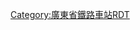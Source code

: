 <noinclude>{{BS-map
| title = 石围塘站站线布置图
| map = </noinclude>
ENDEaq\STRq\STR+r\\\\ENDEa\\exENDEa\\\\\\ENDEa
\\STR\\\\STR!~exBSr\\exSTR\\\\\\STR
\\STR\ENDE2\STRc3\\ABZg2!~exBSr\STRc3\exSTR\\\\\\STR
\\STR\STRc1\ABZ4+2f\STRc3\STR!~exBSr!~STRc1\STR+4!~exSTRc2\exSTR3\\\\\\STR
\\STR\ENDEa\STR!~STRc1\STR+4\STR\eABZg+1\exSTRc4\\\ENDEa\STRc2\ENDE3\STR
\\STR\STR\STR\STR\STR\STR\\\STRc2\STR3!~STRc2\STR3+1!~STRc2\ENDE3!~STRc2!~STRc4\STR3
\\STR\STR\STR\STR\STR\STR\\STRc2\STR3+1!~STRc2\STR3+1!~STRc2!~STRc4\STR3+1!~STRc2!~STRc4\STR3+1!~STRc4\STRc4
\\STR\STR\STR!~STRc2\STR3\STR\STR\\STR+1!~STRc2\STR3+1!~STRc2!~STRc4\STR3+1!~STRc2!~STRc4\STR3+1!~STRc4\STRc4\
\\STR2\STR2!~STRc3\ABZg+1!~STRc3\STRc4\STR\STR\STRc2\ABZ3+1g!~STRc2\STR3+1!~STRc2!~STRc4\STR3+1!~STRc4\STRc4\\
\\ENDE2!~STRc1\STR2+4!~STRc1!~STRc3\ABZ2+4g!~STRc3\STRc3\STR\STR\STR+1\STR+1!~STRc2!~STRc4\STR3+1!~STRc4\STRc4\\\
\\STRc1\STR2+4!~STRc1\STR2+4!~STRc1!~STRc3\STR2+4!~STRc3\STR!~STRc3\STR\STR!~STRc2\ABZ3+1g\STRc4\\\\
\\\STRc1\STRl+4!~STRc1\ABZ2+4r!~STRc1\ABZg+4!~STRc3\STR!~STRc2\ABZ3+1g\STRc4\\\\\
\\\\\STRc1\ABZg+4\ABZg+1\STRc4\\\\\\
\\\\\\STR!~STRc2\ABZg3\\\\\\\
\\\\\\ABZg+1\STR!~STRc4\\\\\\\
\\\\\\ABZg2\STR!~STRc3\\\\\\\
\\\\\\STR!~STRc1\ABZg+4\\\\\\\
\\\\\\BUE\BUE\\\\\\\
\\\\\\STR\STR\\\\\\\
\\\\\\STR!~STRc2\ABZg3\\\\\\\
\\\\\\ABZg+1\STR!~STRc4\\\\\\\
\\\\\\STR\ENDEe\\\\\\\
\\\\\WASSERq\WBRÜCKE2\WASSERq\\\\\\\
\\\\\\STR\STRc2\ENDE3\\\\\\
\\\\\\STR\STR+1!~exSTRc2\exSTR3+l!~STRc4\exCONTfq\\\\\~~ ~~ ~~ ~~[[广州钢铁|广钢]]专用线
\\\\\\STR\eABZg+1\exSTRc4\\\\\\
\\\\\\STR!~STRc2\STR3\\\\\\\
\\\\\\ABZg+1\STRc4\\\\\\\
\\\\\\CONTf\\\\\\\\~~ ~~ ~~ ~~[[广三铁路|广三线]]往[[三水站|三水]]
<noinclude>}}

{{Rdt intro|[[石围塘站]]}}

[[Category:廣東省鐵路車站RDT]]
</noinclude>